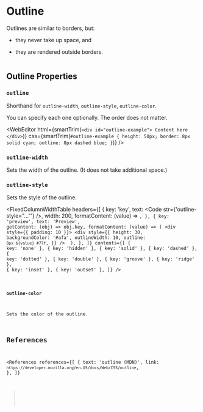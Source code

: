 
<MetadataConfigurer title="Outline" dateCreated="2021-03-08" />

# Outline

Outlines are similar to borders, but:

- they never take up space, and

- they are rendered outside borders.

<Image path="/res/web/css/box-model.png" caption="Illustration of CSS Box model" />

## Outline Properties

### `outline`

Shorthand for `outline-width`, `outline-style`, `outline-color`.

You can specify each one optionally. The order does not matter.

<WebEditor
  html={smartTrim(`
    <div id="outline-example">
      Content here
    </div>
  `)}
  css={smartTrim(`
    #outline-example {
      height: 50px;
      border: 8px solid cyan;
      outline: 8px dashed blue;
    }
  `)}
/>

### `outline-width`

Sets the width of the outline. (It does not take additional space.)

### `outline-style`

Sets the style of the outline.

<FixedColumnWidthTable
  headers={[
    {
      key: 'key',
      text: <Code str={'outline-style="..."'} />,
      width: 200,
      formatContent: (value) => <Code str={value} />,
    },
    {
      key: 'preview',
      text: 'Preview',
      getContent: (obj) => obj.key,
      formatContent: (value) => (
        <div style={{ padding: 10 }}>
          <div
            style={{
              height: 30,
              backgroundColor: '#afa',
              outlineWidth: 10,
              outline: `8px ${value} #77f`,
            }}
          />
        </div>
      ),
    },
  ]}
  contents={[
    { key: 'none' },
    { key: 'hidden' },
    { key: 'solid' },
    { key: 'dashed' },
    { key: 'dotted' },
    { key: 'double' },
    { key: 'groove' },
    { key: 'ridge' },
    { key: 'inset' },
    { key: 'outset' },
  ]}
/>

### `outline-color`

Sets the color of the outline.

## References

<References
  references={[
    {
      text: 'outline (MDN)',
      link: `https://developer.mozilla.org/en-US/docs/Web/CSS/outline`,
    },
  ]}
></References>
